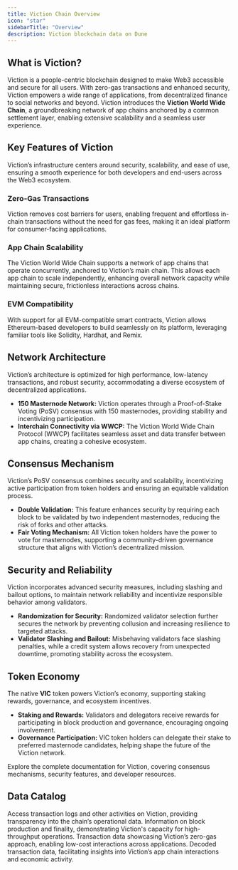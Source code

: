 ```yaml
---
title: Viction Chain Overview  
icon: "star"  
sidebarTitle: "Overview"  
description: Viction blockchain data on Dune  
---
```


## What is Viction?

Viction is a people-centric blockchain designed to make Web3 accessible and secure for all users. With zero-gas transactions and enhanced security, Viction empowers a wide range of applications, from decentralized finance to social networks and beyond. Viction introduces the **Viction World Wide Chain**, a groundbreaking network of app chains anchored by a common settlement layer, enabling extensive scalability and a seamless user experience.

## Key Features of Viction

Viction’s infrastructure centers around security, scalability, and ease of use, ensuring a smooth experience for both developers and end-users across the Web3 ecosystem.

### **Zero-Gas Transactions**
Viction removes cost barriers for users, enabling frequent and effortless in-chain transactions without the need for gas fees, making it an ideal platform for consumer-facing applications.

### **App Chain Scalability**
The Viction World Wide Chain supports a network of app chains that operate concurrently, anchored to Viction’s main chain. This allows each app chain to scale independently, enhancing overall network capacity while maintaining secure, frictionless interactions across chains.

### **EVM Compatibility**
With support for all EVM-compatible smart contracts, Viction allows Ethereum-based developers to build seamlessly on its platform, leveraging familiar tools like Solidity, Hardhat, and Remix.

## Network Architecture

Viction’s architecture is optimized for high performance, low-latency transactions, and robust security, accommodating a diverse ecosystem of decentralized applications.

- **150 Masternode Network:** Viction operates through a Proof-of-Stake Voting (PoSV) consensus with 150 masternodes, providing stability and incentivizing participation.
- **Interchain Connectivity via WWCP:** The Viction World Wide Chain Protocol (WWCP) facilitates seamless asset and data transfer between app chains, creating a cohesive ecosystem.

## Consensus Mechanism

Viction’s PoSV consensus combines security and scalability, incentivizing active participation from token holders and ensuring an equitable validation process.

- **Double Validation:** This feature enhances security by requiring each block to be validated by two independent masternodes, reducing the risk of forks and other attacks.
- **Fair Voting Mechanism:** All Viction token holders have the power to vote for masternodes, supporting a community-driven governance structure that aligns with Viction’s decentralized mission.

## Security and Reliability

Viction incorporates advanced security measures, including slashing and bailout options, to maintain network reliability and incentivize responsible behavior among validators.

- **Randomization for Security:** Randomized validator selection further secures the network by preventing collusion and increasing resilience to targeted attacks.
- **Validator Slashing and Bailout:** Misbehaving validators face slashing penalties, while a credit system allows recovery from unexpected downtime, promoting stability across the ecosystem.

## Token Economy

The native **VIC** token powers Viction’s economy, supporting staking rewards, governance, and ecosystem incentives.

- **Staking and Rewards:** Validators and delegators receive rewards for participating in block production and governance, encouraging ongoing involvement.
- **Governance Participation:** VIC token holders can delegate their stake to preferred masternode candidates, helping shape the future of the Viction network.

<CardGroup cols={1}>
  <Card title="Viction Documentation" icon="link" href="https://docs.viction.xyz/">
    Explore the complete documentation for Viction, covering consensus mechanisms, security features, and developer resources.
  </Card>
</CardGroup>

## Data Catalog

<CardGroup cols={2}>
  <Card title="Logs" icon="bolt" href="./raw/logs">
    Access transaction logs and other activities on Viction, providing transparency into the chain’s operational data.
  </Card>
  <Card title="Blocks" icon="cubes" href="./raw/blocks">
    Information on block production and finality, demonstrating Viction's capacity for high-throughput operations.
  </Card>
  <Card title="Transactions" icon="message-arrow-up" href="./raw/transactions">
    Transaction data showcasing Viction’s zero-gas approach, enabling low-cost interactions across applications.
  </Card>
  <Card title="Decoded" icon="file" href="./decoded/overview">
    Decoded transaction data, facilitating insights into Viction’s app chain interactions and economic activity.
  </Card>
</CardGroup>
